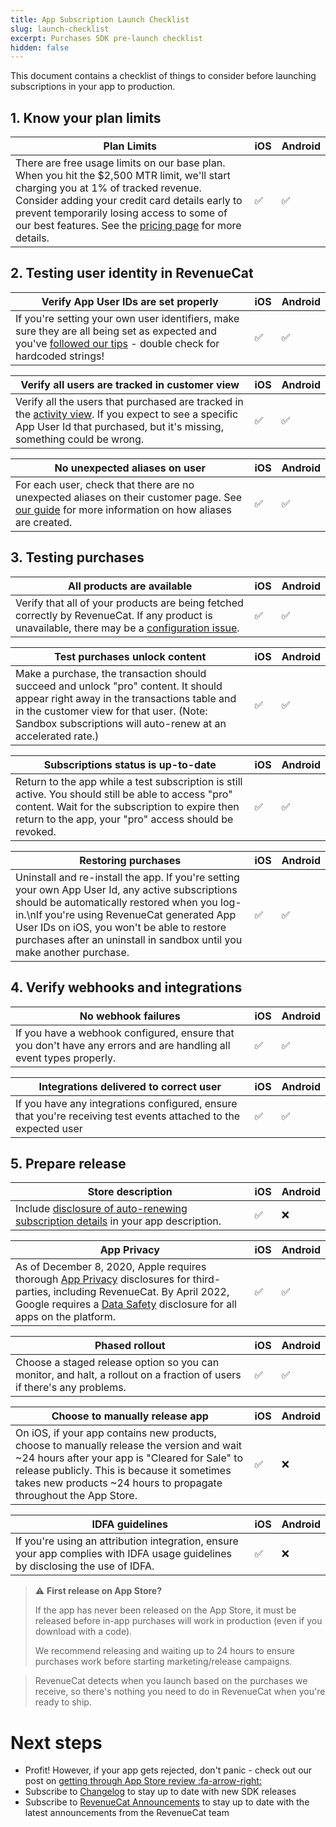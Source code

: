 ```yaml
---
title: App Subscription Launch Checklist
slug: launch-checklist
excerpt: Purchases SDK pre-launch checklist
hidden: false
---
```

This document contains a checklist of things to consider before launching subscriptions in your app to production.

## 1. Know your plan limits

| Plan Limits | iOS | Android |
|-------------|-----|---------|
| There are free usage limits on our base plan. When you hit the $2,500 MTR limit, we'll start charging you at 1% of tracked revenue. Consider adding your credit card details early to prevent temporarily losing access to some of our best features. See the [pricing page](https://www.revenuecat.com/pricing) for more details. | ✅ | ✅ |

## 2. Testing user identity in RevenueCat

| Verify App User IDs are set properly | iOS | Android |
|-------------------------------------|-----|---------|
| If you're setting your own user identifiers, make sure they are all being set as expected and you've [followed our tips](doc:user-ids#tips-for-setting-app-user-ids) - double check for hardcoded strings! | ✅ | ✅ |

| Verify all users are tracked in customer view | iOS | Android |
|-----------------------------------------------|-----|---------|
| Verify all the users that purchased are tracked in the [activity view](https://app.revenuecat.com/activity). If you expect to see a specific App User Id that purchased, but it's missing, something could be wrong. | ✅ | ✅ |

| No unexpected aliases on user | iOS | Android |
|-----------------------------|-----|---------|
| For each user, check that there are no unexpected aliases on their customer page. See [our guide](doc:user-ids) for more information on how aliases are created. | ✅ | ✅ |

## 3. Testing purchases

| All products are available | iOS | Android |
|---------------------------|-----|---------|
| Verify that all of your products are being fetched correctly by RevenueCat. If any product is unavailable, there may be a [configuration issue](https://www.revenuecat.com/blog/engineering/app-store-connect-in-app-purchase-guide/). | ✅ | ✅ |

| Test purchases unlock content | iOS | Android |
|-----------------------------|-----|---------|
| Make a purchase, the transaction should succeed and unlock "pro" content. It should appear right away in the transactions table and in the customer view for that user. (Note: Sandbox subscriptions will auto-renew at an accelerated rate.) | ✅ | ✅ |

| Subscriptions status is up-to-date | iOS | Android |
|-----------------------------------|-----|---------|
| Return to the app while a test subscription is still active. You should still be able to access "pro" content. Wait for the subscription to expire then return to the app, your "pro" access should be revoked. | ✅ | ✅ |

| Restoring purchases | iOS | Android |
|---------------------|-----|---------|
| Uninstall and re-install the app. If you're setting your own App User Id, any active subscriptions should be automatically restored when you log-in.\nIf you're using RevenueCat generated App User IDs on iOS, you won't be able to restore purchases after an uninstall in sandbox until you make another purchase. | ✅ | ✅ |


## 4. Verify webhooks and integrations

| No webhook failures | iOS | Android |
|---------------------|-----|---------|
| If you have a webhook configured, ensure that you don't have any errors and are handling all event types properly. | ✅ | ✅ |

| Integrations delivered to correct user | iOS | Android |
|---------------------------------------|-----|---------|
| If you have any integrations configured, ensure that you're receiving test events attached to the expected user | ✅ | ✅ |

## 5. Prepare release

| Store description | iOS | Android |
|-------------------|-----|---------|
| Include [disclosure of auto-renewing subscription details](https://www.revenuecat.com/blog/schedule-2-section-3-8-b/) in your app description. | ✅ | ❌ |

| App Privacy | iOS | Android |
|-------------|-----|---------|
| As of December 8, 2020, Apple requires thorough [App Privacy](https://docs.revenuecat.com/docs/apple-app-privacy) disclosures for third-parties, including RevenueCat. By April 2022, Google requires a [Data Safety](doc:google-plays-data-safety) disclosure for all apps on the platform. | ✅ | ✅ |

| Phased rollout | iOS | Android |
|----------------|-----|---------|
| Choose a staged release option so you can monitor, and halt, a rollout on a fraction of users if there's any problems. | ✅ | ✅ |

| Choose to manually release app | iOS | Android |
|------------------------------|-----|---------|
| On iOS, if your app contains new products, choose to manually release the version and wait ~24 hours after your app is "Cleared for Sale" to release publicly. This is because it sometimes takes new products ~24 hours to propagate throughout the App Store. | ✅ | ❌ |

| IDFA guidelines | iOS | Android |
|-----------------|-----|---------|
| If you're using an attribution integration, ensure your app complies with IDFA usage guidelines by disclosing the use of IDFA. | ✅ | ❌ |

> :warning: **First release on App Store?**
> 
> If the app has never been released on the App Store, it must be released before in-app purchases will work in production (even if you download with a code).
> 
> We recommend releasing and waiting up to 24 hours to ensure purchases work before starting marketing/release campaigns.

> RevenueCat detects when you launch based on the purchases we receive, so there's nothing you need to do in RevenueCat when you're ready to ship.

# Next steps

* Profit! However, if your app gets rejected, don't panic - check out our post on [getting through App Store review :fa-arrow-right:](https://medium.com/revenuecat-blog/getting-through-app-review-39ac50438c62)
* Subscribe to [Changelog](https://community.revenuecat.com/product-updates) to stay up to date with new SDK releases
* Subscribe to [RevenueCat Announcements](https://community.revenuecat.com/revenuecat-announcements-2) to stay up to date with the latest announcements from the RevenueCat team
